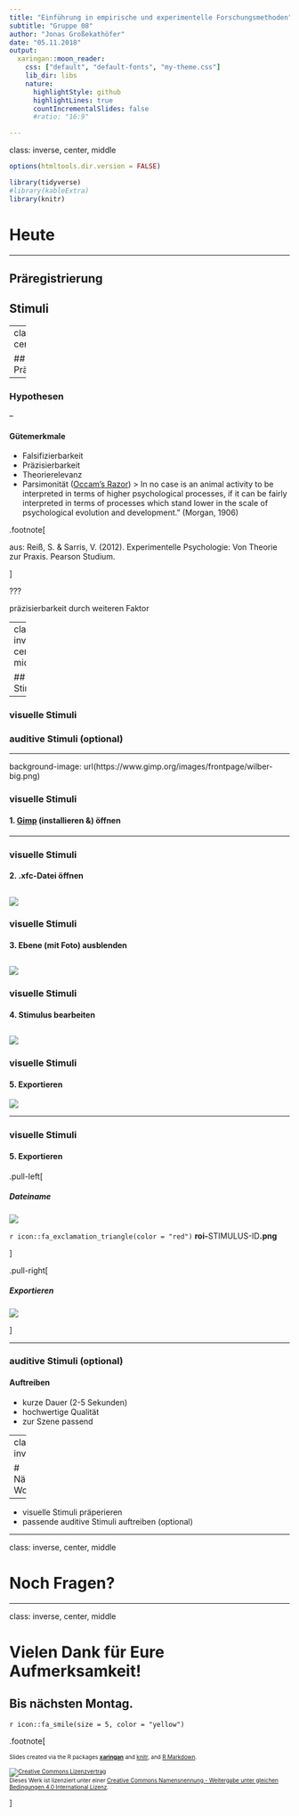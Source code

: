 ```yaml
---
title: "Einführung in empirische und experimentelle Forschungsmethoden"
subtitle: "Gruppe 08"
author: "Jonas Großekathöfer"
date: "05.11.2018"
output:
  xaringan::moon_reader:
    css: ["default", "default-fonts", "my-theme.css"]
    lib_dir: libs
    nature:
      highlightStyle: github
      highlightLines: true
      countIncrementalSlides: false
      #ratio: "16:9"

---
```

class: inverse, center, middle

```r
options(htmltools.dir.version = FALSE)

library(tidyverse)
#library(kableExtra)
library(knitr)

```

# Heute
 --- 

## Präregistrierung

## Stimuli

---
class: inverse, center, middle

## Präregistrierung

---

### Hypothesen

--

#### Gütemerkmale

+   Falsifizierbarkeit
+   Präzisierbarkeit
+   Theorierelevanz
+   Parsimonität ([Occam's Razor](https://de.wikipedia.org/wiki/Ockhams_Rasiermesser))
    > In no case is an animal activity to be interpreted in terms of higher psychological processes, if it can be fairly interpreted in terms of processes which stand lower in the scale of psychological evolution and development.” (Morgan, 1906)


.footnote[

aus: Reiß, S. & Sarris, V. (2012). Experimentelle Psychologie: Von Theorie zur Praxis. Pearson Studium.

]

???

präzisierbarkeit durch weiteren Faktor

---
class: inverse, center, middle

## Stimuli

---

### visuelle Stimuli

### auditive Stimuli (optional)

---

background-image: url(https://www.gimp.org/images/frontpage/wilber-big.png)

### visuelle Stimuli

#### 1.  [Gimp](https://www.gimp.org/) (installieren &) öffnen

---

### visuelle Stimuli

#### 2. .xfc-Datei öffnen

![](img/04-01_open-img.png)
---

### visuelle Stimuli

#### 3. Ebene (mit Foto) ausblenden

![](img/04-02_ebene_ausblenden.png)
---

### visuelle Stimuli

#### 4. Stimulus bearbeiten

![](img/04-03_farbe-zauber-fill.png)
---

### visuelle Stimuli

#### 5. Exportieren

![](img/04-04_export.png)

---

### visuelle Stimuli

#### 5. Exportieren

.pull-left[

##### Dateiname  

![](img/04-04_export-dia1.png)

`r icon::fa_exclamation_triangle(color = "red")` **roi-**STIMULUS-ID**.png**

]

.pull-right[

##### Exportieren

![](img/04-04_export-dia2.png)

]

---

### auditive Stimuli (optional)

#### Auftreiben

+   kurze Dauer (2-5 Sekunden)
+   hochwertige Qualität
+   zur Szene passend

---
class: inverse

# Nächste Woche

 ---
 
+   visuelle Stimuli präperieren
+   passende auditive Stimuli auftreiben (optional)

---

class: inverse, center, middle

# Noch Fragen?

---

class: inverse, center, middle

# Vielen Dank für Eure Aufmerksamkeit!

## Bis nächsten Montag.

`r icon::fa_smile(size = 5, color = "yellow")`


.footnote[

<font size="-2">Slides created via the R packages [**xaringan**](https://github.com/yihui/xaringan) and [knitr](http://yihui.name/knitr), and [R Markdown](https://rmarkdown.rstudio.com).

<a rel="license" href="http://creativecommons.org/licenses/by-sa/4.0/"><img alt="Creative Commons Lizenzvertrag" style="border-width:0" src="https://i.creativecommons.org/l/by-sa/4.0/88x31.png" /></a><br />Dieses Werk ist lizenziert unter einer <a rel="license" href="http://creativecommons.org/licenses/by-sa/4.0/">Creative Commons Namensnennung - Weitergabe unter gleichen Bedingungen 4.0 International Lizenz</a>.</font size>

]